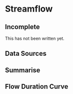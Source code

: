 # Streamflow {#sec-streamflow}

:::{.callout-note}

## Incomplete

This has not been written yet.

:::

## Data Sources

## Summarise

## Flow Duration Curve